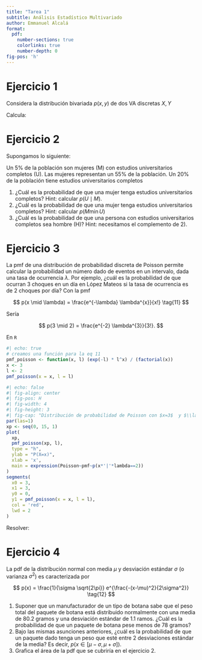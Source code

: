 ```yaml
---
title: "Tarea 1"
subtitle: Análisis Estadístico Multivariado
author: Emmanuel Alcalá
format:
  pdf:
    number-sections: true
    colorlinks: true
    number-depth: 0
fig-pos: 'h'
---
```


# Ejercicio 1

Considera la distribución bivariada $p(x,y)$ de dos VA discretas $X, Y$

\begin{figure}
  \centering
  \includegraphics[width=0.5\textwidth]{2022-08-23-13-19-28.png}
  \label{fig:figConjunta}
  \caption{Distribución conjunta $p(y,x)$}
\end{figure}

Calcula:

\begin{enumerate}
  \setlength{\itemsep}{0pt}
  \setlength{\parskip}{0pt}
  \setlength{\parsep}{0pt}
  \item Las distribuciones marginales $p(x)$ y $p(y)$
  \item Las distribuciones condicionales $p(x \mid Y = y_1)$ y $p(y \mid X = x_3)$
\end{enumerate}

# Ejercicio 2

Supongamos lo siguiente:

Un 5% de la población son mujeres (M) con estudios universitarios completos (U). Las mujeres representan un 55% de la población. Un 20% de la población tiene estudios universitarios completos

1. ¿Cuál es la probabilidad de que una mujer tenga estudios universitarios completos? Hint: calcular $p(U \mid M)$.
2. ¿Cuál es la probabilidad de que una mujer tenga estudios universitarios completos? Hint: calcular $p(M \min U)$
3. ¿Cuál es la probabilidad de que una persona con estudios universitarios completos sea hombre (H)? Hint: necesitamos el complemento de 2). 

# Ejercicio 3

La pmf de una distribución de probabilidad discreta de Poisson permite calcular la probabilidad un número dado de eventos en un intervalo, dada una tasa de ocurrencia $\lambda$. Por ejemplo, ¿cuál es la probabilidad de que ocurran 3 choques en un día en López Mateos si la tasa de ocurrencia es de 2 choques por día? Con la pmf 

$$
  p(x \mid \lambda) = \frac{e^{-\lambda} \lambda^{x}}{x!} \tag{11}
$$

Sería 

$$
  p(3 \mid 2) = \frac{e^{-2} \lambda^{3}}{3!}.
$$

En `R`

```r
#| echo: true
# creamos una función para la eq 11
pmf_poisson <- function(x, l) (exp(-l) * l^x) / (factorial(x))
x <- 3
l <- 2
pmf_poisson(x = x, l = l)
```

```r
#| echo: false
#| fig-align: center
#| fig-pos: H
#| fig-width: 4
#| fig-height: 3
#| fig-cap: "Distribución de probabilidad de Poisson con $x=3$  y $\\lambda=2$"
par(las=1)
xp <- seq(0, 15, 1)
plot(
  xp,
  pmf_poisson(xp, l),
  type = "h",
  ylab = "P(X=x)",
  xlab = 'x',
  main = expression(Poisson~pmf~p(x*'|'*lambda==2))
)
segments(
  x0 = 3,
  x1 = 3,
  y0 = 0,
  y1 = pmf_poisson(x = x, l = l),
  col = 'red',
  lwd = 2
)
```

Resolver:

\begin{enumerate}
  \setlength{\itemsep}{0pt}
  \setlength{\parskip}{0pt}
  \setlength{\parsep}{0pt}
  \item $p(x=3 \mid \lambda = 3/4) = ?$
  \item $p(0 \leq x \leq 10 \mid \lambda = 3) = ?$
\end{enumerate}

# Ejercicio 4

La pdf de la distribución normal con media $\mu$ y desviación estándar $\sigma$ (o varianza $\sigma^2$) es caracterizada por

$$
  p(x) = \frac{1}{\sigma \sqrt{2\pi}} e^{\frac{-(x-\mu)^2}{2\sigma^2}} \tag{12}
$$

1. Suponer que un manufacturador de un tipo de botana sabe que el peso total del paquete de botana está distribuido normalmente con una media de 80.2 gramos y una desviación estándar de 1.1 ramos. ¿Cuál es la probabilidad de que un paquete de botana pese menos de 78 gramos?
2. Bajo las mismas asunciones anteriores, ¿cuál es la probabilidad de que un paquete dado tenga un peso que esté entre 2 desviaciones estándar de la media? Es decir,  $p(x \in [\mu - \sigma, \mu + \sigma])$.
3. Grafica el área de la pdf que se cubriría en el ejercicio 2.